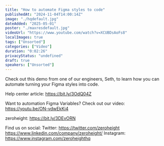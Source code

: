 ```yaml
---
title: "How to automate Figma styles to code"
publishedAt: "2024-11-04T14:00:14Z"
image: "./hqdefault.jpg"
dateAdded: "2025-05-01"
poster: "./maxresdefault.jpg"
videoUrl: "https://www.youtube.com/watch?v=XCUBDsAoFs8"
localImages: true
tags: ["Unsorted"]
categories: ["Video"]
duration: "0:02:26"
privacyStatus: "undefined"
draft: true
speakers: ["Unsorted"]
---
```

Check out this demo from one of our engineers, Seth, to learn how you can automate turning your Figma styles into code.

Help center article: https://bit.ly/3OdQ04Z

Want to automation Figma Variables? Check out our video: https://youtu.be/ON-vdwEkKi4

zeroheight: https://bit.ly/3DEvORN

Find us on social:
Twitter: https://twitter.com/zeroheight
https://www.linkedin.com/company/zeroheight/
Instagram: https://www.instagram.com/zeroheighthq
